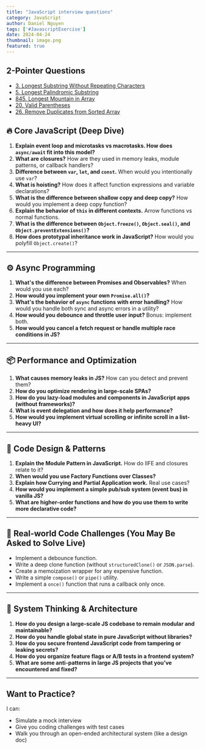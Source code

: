 ```yaml
---
title: "JavaScript interview questions"
category: JavaScript
author: Daniel Nguyen
tags: ['#JavascriptExercise']
date: 2024-04-24
thumbnail: image.png
featured: true
---
```


## 2-Pointer Questions

- [3. Longest Substring Without Repeating Characters](https://leetcode.com/problems/longest-substring-without-repeating-characters/description/)
- [5. Longest Palindromic Substring](https://leetcode.com/problems/longest-palindromic-substring/description/)
- [845. Longest Mountain in Array](https://leetcode.com/problems/longest-mountain-in-array/)
- [20. Valid Parentheses](https://leetcode.com/problems/valid-parentheses/)
- [26. Remove Duplicates from Sorted Array](https://leetcode.com/problems/remove-duplicates-from-sorted-array/)


## 🔥 Core JavaScript (Deep Dive)

1. **Explain event loop and microtasks vs macrotasks. How does `async/await` fit into this model?**
2. **What are closures?** How are they used in memory leaks, module patterns, or callback handlers?
3. **Difference between `var`, `let`, and `const`.** When would you intentionally use `var`?
4. **What is hoisting?** How does it affect function expressions and variable declarations?
5. **What is the difference between shallow copy and deep copy?** How would you implement a deep copy function?
6. **Explain the behavior of `this` in different contexts.** Arrow functions vs normal functions.
7. **What is the difference between `Object.freeze()`, `Object.seal()`, and `Object.preventExtensions()`?**
8. **How does prototypal inheritance work in JavaScript?** How would you polyfill `Object.create()`?

---

## ⚙️ Async Programming

1. **What's the difference between Promises and Observables?** When would you use each?
2. **How would you implement your own `Promise.all()`?**
3. **What's the behavior of `async` functions with error handling?** How would you handle both sync and async errors in a utility?
4. **How would you debounce and throttle user input?** Bonus: implement both.
5. **How would you cancel a fetch request or handle multiple race conditions in JS?**

---

## 📦 Performance and Optimization

1. **What causes memory leaks in JS?** How can you detect and prevent them?
2. **How do you optimize rendering in large-scale SPAs?**
3. **How do you lazy-load modules and components in JavaScript apps (without frameworks)?**
4. **What is event delegation and how does it help performance?**
5. **How would you implement virtual scrolling or infinite scroll in a list-heavy UI?**

---

## 🔧 Code Design & Patterns

1. **Explain the Module Pattern in JavaScript.** How do IIFE and closures relate to it?
2. **When would you use Factory Functions over Classes?**
3. **Explain how Currying and Partial Application work.** Real use cases?
4. **How would you implement a simple pub/sub system (event bus) in vanilla JS?**
5. **What are higher-order functions and how do you use them to write more declarative code?**

---

## 🧪 Real-world Code Challenges (You May Be Asked to Solve Live)

- Implement a debounce function.
- Write a deep clone function (without `structuredClone()` or `JSON.parse`).
- Create a memoization wrapper for any expensive function.
- Write a simple `compose()` or `pipe()` utility.
- Implement a `once()` function that runs a callback only once.

---

## 🧠 System Thinking & Architecture

1. **How do you design a large-scale JS codebase to remain modular and maintainable?**
2. **How do you handle global state in pure JavaScript without libraries?**
3. **How do you secure frontend JavaScript code from tampering or leaking secrets?**
4. **How do you organize feature flags or A/B tests in a frontend system?**
5. **What are some anti-patterns in large JS projects that you’ve encountered and fixed?**

---

## Want to Practice?

I can:
- Simulate a mock interview
- Give you coding challenges with test cases
- Walk you through an open-ended architectural system (like a design doc)

